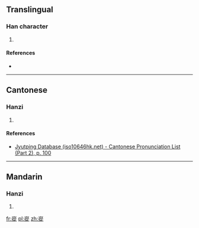 ==Translingual==

===Han character===
{{Han char|rn=46|rad=山|as=11|sn=14|four=|canj=山竹人人 (UHOO), X山竹人人 (XUHOO)}}

# {{defn|Han|sort=山11}}

====References====
* {{Han ref|kx=0318.010|dkj=08382|dj=0618.240|hdz=10794.150|uh=5D78|ud=23928}}

----

==Cantonese==

===Hanzi===
{{yue-hanzi|jyut=[[zung1]]|y=jung1}}

# {{defn|lang=yue|sort=山11}}

====References====
* [http://www.iso10646hk.net/jp/document/download.jsp Jyutping Database (iso10646hk.net) - Cantonese Pronunciation List (Part 2), p. 100]

----

==Mandarin==

===Hanzi===
{{cmn-hanzi|pin=[[zōng]] ([[zong1]])|wg=tsung<sup>1</sup>}}

# {{defn|lang=cmn|sort=山11}}

[[fr:嵸]]
[[pl:嵸]]
[[zh:嵸]]